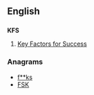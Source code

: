 ==English==

==={{initialism-old|en}}===
'''KFS'''

# {{business}} [[Key Factors for Success]]

===Anagrams===
* [[f**ks#English|f**ks]] 
* [[FSK#English|FSK]]
